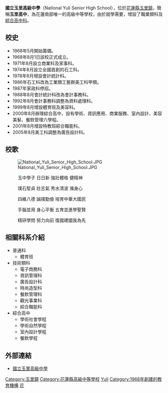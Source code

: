 {{unreferenced|time=2015-09-15T08:50:37+00:00}}
{{Infobox School
|name           =國立玉里高級中學
|other_name     =National Yuli Senior High School
|image          =國立玉里高級中學校徽.jpg
|motto          =素質化、資訊化、多元智能
|established    =1968年8月1日
|type           =綜合型高級中等學校
|district       ={{ROC}}[[臺灣省|臺灣省]][[花蓮縣|花蓮縣]][[玉里鎮|玉里鎮]]
|principal      =鄭志明
|grades         =三年學制
|gender         =男女合校
|students       =540人
|classes        =24班
|campus_type    =綜合高中6班<br>普通科3班<br>資料處理科3班<br>電子商務科3班<br>廣告設計科3班<br>時尚造型科3班<br>體育班3班
|number         =03-888-6171
|fax            =03-888-0624
|website        =http://www.ylsh.hlc.edu.tw/
|address=981 花蓮縣玉里鎮中華路424號|coordinates={{Coord|23.345486|121.318262|display=inline,title}}|pushpin_map=Taiwan Hualien}}

'''國立玉里高級中學'''（National Yuli Senior High School），位於[[花蓮縣|花蓮縣]][[玉里鎮|玉里鎮]]，簡稱'''玉里高中'''，為花蓮南部唯一的高級中等學校，由於就學需要，增設了職業類科及[[綜合高級中學|綜合高中科]]。

==校史==
*1968年5月開始籌備。
*1968年8月1日該校正式成立。
*1971年8月設立商業科及家事科。
*1974年8月設立全國首創的石工科。
*1978年8月增設會計統計科。
*1986年石工科改為工業類工藝群美工科甲類。
*1987年家政科停招。
*1988年8月會計統計科改為會計事務科。
*1992年8月會計事務科調整為資料處理科。
*1999年8月增設體育班及美容科。
*2000年8月辦理綜合高中，設有學術、資訊應用、商業服務、室內設計、美容美髮、餐飲管理六學程。
*2001年8月增設特教班綜合職能科。
*2005年8月美工科調整為廣告設計科。

==校歌==
[[File:National_Yuli_Senior_High_School.JPG|thumb]]
:玉中學子 日日新 強壯體格 健精神 

:璞石堅貞 壯志氣 秀水清波 滌身心 

:四維八德 誠樸勤儉 培育中華大國民 

:手腦並用 身心平衡 五育並進學聖賢 

:精研學問 努力向前 復國建國我為先

==相關科系介紹==
*普通科
**體育班
*技術類科
**電子商務科
**資訊管理科
**廣告設計科
**時尚造型科
**餐飲管理科
**觀光事業科
**綜合職能科
*綜合高中
**學術社會學程
**學術自然學程
**室內設計學程
**餐飲學程

==外部連結==
*[http://www.ylsh.hlc.edu.tw/ 國立玉里高級中學]{{Wayback|url=http://www.ylsh.hlc.edu.tw/ |date=20071001081321 }}

{{花蓮縣高級中等學校}}

[[Category:玉里鎮|Category:玉里鎮]]
[[Category:花蓮縣高級中等學校|Category:花蓮縣高級中等學校]]
[[Category:中華民國國立普通型高級中等學校|Yuli]]
[[Category:1968年創建的教育機構|Category:1968年創建的教育機構]]
[[Category:臺灣原住民重點學校|花]]